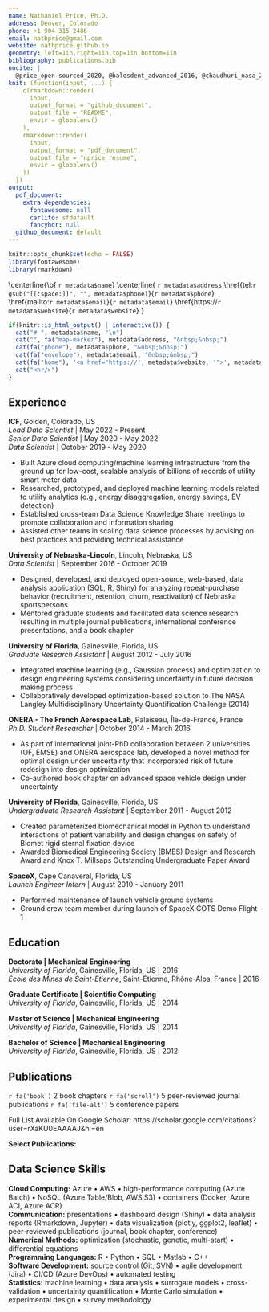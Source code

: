 ```yaml
---
name: Nathaniel Price, Ph.D.
address: Denver, Colorado
phone: +1 904 315 2486
email: natbprice@gmail.com
website: natbprice.github.io
geometry: left=1in,right=1in,top=1in,bottom=1in
bibliography: publications.bib
nocite: |
  @price_open-sourced_2020, @balesdent_advanced_2016, @chaudhuri_nasa_2015
knit: (function(input, ...) {
    c(rmarkdown::render(
      input,
      output_format = "github_document",
      output_file = "README",
      envir = globalenv()
    ),
    rmarkdown::render(
      input,
      output_format = "pdf_document",
      output_file = "nprice_resume",
      envir = globalenv()
    ))
  })
output:
  pdf_document:
    extra_dependencies:
      fontawesome: null
      carlito: sfdefault
      fancyhdr: null
  github_document: default
---
```


```r
knitr::opts_chunk$set(echo = FALSE)
library(fontawesome)
library(rmarkdown)
```

\vspace*{-0.75in}
\thispagestyle{empty}
\centerline{\huge \bf `r metadata$name`}
\vspace{5pt}
\centerline{
\faicon{map-marker} `r metadata$address` \hspace{2 pt}
\faicon{phone} \href{tel:`r gsub("[[:space:]]", "", metadata$phone)`}{`r metadata$phone`} \hspace{2 pt}
\faicon{envelope} \href{mailto:`r metadata$email`}{`r metadata$email`} \hspace{2 pt}
\faicon{home} \href{https://`r metadata$website`}{`r metadata$website`}
}
\vspace{5pt}
\hrule

\pagestyle{fancy}
\fancyhead[L]{\textcolor[gray]{0.4}{Resume: `r metadata$name`}}
\fancyfoot[L]{\textcolor[gray]{0.4}{Document compiled on `r Sys.Date()` (\href{https://www.github.com/natbprice/resume}{github.com/natbprice/resume})}}
\pagenumbering{gobble}

```r
if(knitr::is_html_output() | interactive()) {
  cat("# ", metadata$name, "\n")
  cat("", fa("map-marker"), metadata$address, "&nbsp;&nbsp;")
  cat(fa("phone"), metadata$phone, "&nbsp;&nbsp;")
  cat(fa("envelope"), metadata$email, "&nbsp;&nbsp;")
  cat(fa("home"), '<a href="https://', metadata$website, '">', metadata$website, "</a>", "&nbsp;&nbsp;", sep = "")
  cat("<hr/>")
}
```


## Experience

**ICF**, Golden, Colorado, US \
*Lead Data Scientist* | May 2022 - Present \
*Senior Data Scientist* | May 2020 - May 2022 \
*Data Scientist* | October 2019 - May 2020

- Built Azure cloud computing/machine learning infrastructure from the ground up for low-cost, scalable analysis of billions of records of utility smart meter data
- Researched, prototyped, and deployed machine learning models related to utility analytics (e.g., energy disaggregation, energy savings, EV detection)
- Established cross-team Data Science Knowledge Share meetings to promote collaboration and information sharing
- Assisted other teams in scaling data science processes by advising on best practices and providing technical assistance

**University of Nebraska-Lincoln**, Lincoln, Nebraska, US \
*Data Scientist* | September 2016 - October 2019

- Designed, developed, and deployed open-source, web-based, data analysis application (SQL, R, Shiny) for analyzing repeat-purchase behavior (recruitment, retention, churn, reactivation) of Nebraska sportspersons
- Mentored graduate students and facilitated data science research resulting in multiple journal publications, international conference presentations, and a book chapter

**University of Florida**, Gainesville, Florida, US \
*Graduate Research Assistant* | August 2012 - July 2016

- Integrated machine learning (e.g., Gaussian process) and optimization to design engineering systems considering uncertainty in future decision making process
- Collaboratively developed optimization-based solution to The NASA Langley Multidisciplinary Uncertainty Quantification Challenge (2014)

**ONERA - The French Aerospace Lab**, Palaiseau, Île-de-France, France \
*Ph.D. Student Researcher* | October 2014 - March 2016

- As part of international joint-PhD collaboration between 2 universities (UF, EMSE) and ONERA aerospace lab, developed a novel method for optimal design under uncertainty that incorporated risk of future redesign into design optimization
- Co-authored book chapter on advanced space vehicle design under uncertainty

**University of Florida**, Gainesville, Florida, US \
*Undergraduate Research Assistant* | September 2011 - August 2012 

- Created parameterized biomechanical model in Python to understand interactions of patient variability and design changes on safety of Biomet rigid sternal fixation device
- Awarded Biomedical Engineering Society (BMES) Design and Research Award and Knox T. Millsaps Outstanding Undergraduate Paper Award

**SpaceX**, Cape Canaveral, Florida, US \
*Launch Engineer Intern* | August 2010 - January 2011

- Performed maintenance of launch vehicle ground systems
- Ground crew team member during launch of SpaceX COTS Demo Flight 1

## Education

**Doctorate | Mechanical Engineering** \
*University of Florida*, Gainesville, Florida, US | 2016 \
*École des Mines de Saint-Étienne*, Saint-Étienne, Rhône-Alps, France | 2016

**Graduate Certificate | Scientific Computing** \
*University of Florida*, Gainesville, Florida, US  | 2014

**Master of Science | Mechanical Engineering** \
*University of Florida*, Gainesville, Florida, US | 2014

**Bachelor of Science | Mechanical Engineering** \
*University of Florida*, Gainesville, Florida, US  | 2012

## Publications
`r fa('book')` 2 book chapters \hspace{2 pt}
`r fa('scroll')` 5 peer-reviewed journal publications \hspace{2 pt}
`r fa('file-alt')` 5 conference papers \ 

Full List Available On Google Scholar: https://scholar.google.com/citations?user=rXaKU0EAAAAJ&hl=en

**Select Publications:**

<div id="refs"></div>

## Data Science Skills
**Cloud Computing:** Azure • AWS • high-performance computing (Azure Batch) • NoSQL (Azure Table/Blob, AWS S3) •
containers (Docker, Azure ACI, Azure ACR) \
**Communication:** presentations • dashboard design (Shiny) • data analysis reports (Rmarkdown, Jupyter) • data visualization (plotly, ggplot2, leaflet) • peer-reviewed publications (journal, book chapter, conference) \
**Numerical Methods:** optimization (stochastic, genetic, multi-start) • differential equations \
**Programming Languages:** R • Python • SQL • Matlab • C++ \
**Software Development:** source control (Git, SVN) • agile development (Jira) • CI/CD (Azure DevOps) • automated testing \
**Statistics:** machine learning • data analysis • surrogate models • cross-validation • uncertainty quantification • Monte
Carlo simulation • experimental design • survey methodology \
